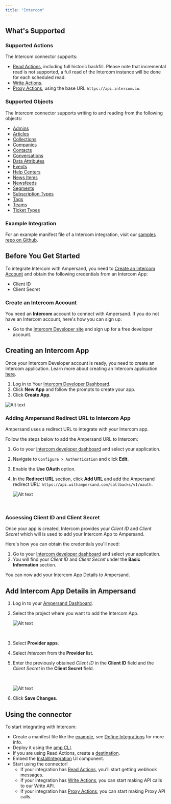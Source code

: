 ```yaml
---
title: "Intercom"
---
```

## What's Supported

### Supported Actions

The Intercom connector supports:
- [Read Actions](/define-integrations/read-actions), including full historic backfill. Please note that incremental read is not supported, a full read of the Intercom instance will be done for each scheduled read.
- [Write Actions](/define-integrations/write-actions).
- [Proxy Actions](/define-integrations/proxy-actions), using the base URL `https://api.intercom.io`.

### Supported Objects

The Intercom connector supports writing to and reading from the following objects:
- [Admins](https://developers.intercom.com/docs/references/rest-api/api.intercom.io/admins/admin)
- [Articles](https://developers.intercom.com/docs/references/rest-api/api.intercom.io/articles/article)
- [Collections](https://developers.intercom.com/docs/references/rest-api/api.intercom.io/help-center/collection)
- [Companies](https://developers.intercom.com/docs/references/rest-api/api.intercom.io/companies/company)
- [Contacts](https://developers.intercom.com/docs/references/rest-api/api.intercom.io/contacts/contact)
- [Conversations](https://developers.intercom.com/docs/references/rest-api/api.intercom.io/conversations/conversation)
- [Data Attributes](https://developers.intercom.com/docs/references/rest-api/api.intercom.io/data-attributes/data_attribute)
- [Events](https://developers.intercom.com/docs/references/rest-api/api.intercom.io/models/data_event_summary)
- [Help Centers](https://developers.intercom.com/docs/references/rest-api/api.intercom.io/help-center/help_center)
- [News Items](https://developers.intercom.com/docs/references/rest-api/api.intercom.io/news/news_item)
- [Newsfeeds](https://developers.intercom.com/docs/references/rest-api/api.intercom.io/news/newsfeed)
- [Segments](https://developers.intercom.com/docs/references/rest-api/api.intercom.io/segments/segment)
- [Subscription Types](https://developers.intercom.com/docs/references/rest-api/api.intercom.io/subscription-types/subscription_type)
- [Tags](https://developers.intercom.com/docs/references/rest-api/api.intercom.io/tags/tag)
- [Teams](https://developers.intercom.com/docs/references/rest-api/api.intercom.io/teams/team)
- [Ticket Types](https://developers.intercom.com/docs/references/rest-api/api.intercom.io/tickets/ticket_type)

### Example Integration

For an example manifest file of a Intercom integration, visit our [samples repo on Github](https://github.com/amp-labs/samples/blob/main/intercom/amp.yaml).

## Before You Get Started

To integrate Intercom with Ampersand, you need to [Create an Intercom Account](#create-an-intercom-account) and obtain the following credentials from an Intercom App:

- Client ID
- Client Secret

### Create an Intercom Account

You need an **Intercom** account to connect with Ampersand. If you do not have an Intercom account, here's how you can sign up:

- Go to the [Intercom Developer site](https://developers.intercom.com/building-apps/docs/getting-started) and sign up for a free developer account.

## Creating an Intercom App

Once your Intercom Developer account is ready, you need to create an Intercom application. Learn more about creating an Intercom application [here](https://developers.intercom.com/building-apps/docs/setting-up-your-app-on-intercom).

1. Log in to Your [Intercom Developer Dashboard](https://app.intercom.io/a/apps/_YOUR_APP_ID_/developer).
2. Click **New App** and follow the prompts to create your app.
3. Click **Create App**.

![Alt text](/images/provider-guides/d07cbbe-intercom3.gif)


### Adding Ampersand Redirect URL to Intercom App

Ampersand uses a redirect URL to integrate with your Intercom app. 

Follow the steps below to add the Ampersand URL to Intercom:

1. Go to your [Intercom developer dashboard](https://developers.intercom.com/)  and select your application.

2. Navigate to `Configure > Authentication` and click **Edit**.

3. Enable the **Use OAuth** option.

4. In the **Redirect URL** section, click **Add URL** and add the Ampersand redirect URL: `https://api.withampersand.com/callbacks/v1/oauth`.

   ![Alt text](/images/provider-guides/10f932e-intercom1.gif)

<br />

### Accessing Client ID and Client Secret

Once your app is created, Intercom provides your _Client ID_ and _Client Secret_ which will is used to add your Intercom App to Ampersand.

Here's how you can obtain the credentials you'll need:

1. Go to your [Intercom developer dashboard](https://developers.intercom.com/)  and select your application.
2. You will find your _Client ID_ and _Client Secret_ under the **Basic Information** section.

You can now add your Intercom App Details to Ampersand. 

## Add Intercom App Details in Ampersand

1. Log in to your [Ampersand Dashboard](https://dashboard.withampersand.com).
2. Select the project where you want to add the Intercom App.

   ![Alt text](/images/provider-guides/dd47b7a-Ampersand.png)

   <br />
3. Select **Provider apps**.
4. Select _Intercom_ from the **Provider** list. 
5. Enter the previously obtained _Client ID_ in the **Client ID** field and the _Client Secret_ in the **Client Secret** field.

   <br />

   ![Alt text](/images/provider-guides/b87b1d9-intercom2.gif)
6. Click **Save Changes**.

## Using the connector

To start integrating with Intercom:
- Create a manifest file like the [example](https://github.com/amp-labs/samples/blob/main/intercom/amp.yaml), see [Define Integrations](/define-integrations/overview) for more info.
- Deploy it using the [amp CLI](/cli/overview).
- If you are using Read Actions, create a [destination](/destinations).
- Embed the [InstallIntegration](/embeddable-ui-components#install-integration) UI component.
- Start using the connector!
   - If your integration has [Read Actions](/define-integrations/read-actions), you'll start getting webhook messages.
   - If your integration has [Write Actions](/define-integrations/write-actions), you can start making API calls to our Write API.
   - If your integration has [Proxy Actions](/define-integrations/proxy-actions), you can start making Proxy API calls.
